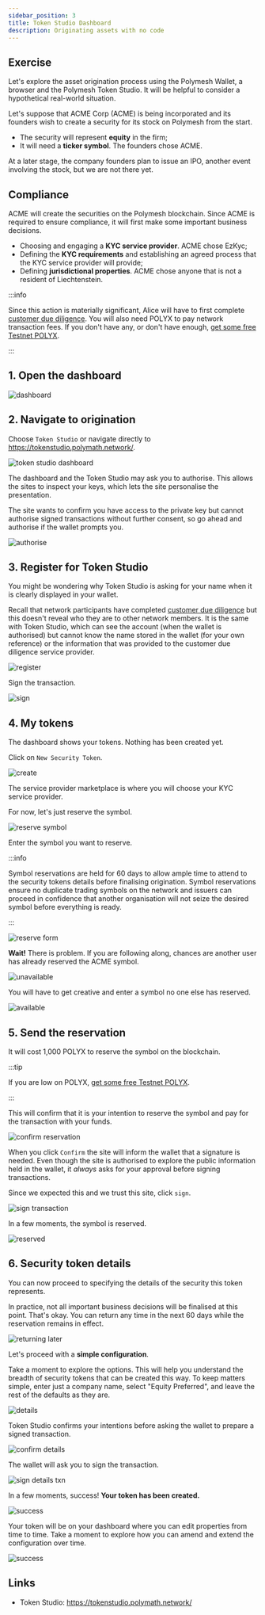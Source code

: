 ```yaml
---
sidebar_position: 3
title: Token Studio Dashboard
description: Originating assets with no code
---
```


<YoutubePlayer videoId="-dxy9XN98Vs" />

## Exercise

Let's explore the asset origination process using the Polymesh Wallet, a browser and the Polymesh Token Studio. It will be helpful to consider a hypothetical real-world situation.

Let's suppose that ACME Corp (ACME) is being incorporated and its founders wish to create a security for its stock on Polymesh from the start.

- The security will represent **equity** in the firm;
- It will need a **ticker symbol**. The founders chose ACME.

At a later stage, the company founders plan to issue an IPO, another event involving the stock, but we are not there yet.

## Compliance

ACME will create the securities on the Polymesh blockchain. Since ACME is required to ensure compliance, it will first make some important business decisions.

- Choosing and engaging a **KYC service provider**. ACME chose EzKyc;
- Defining the **KYC requirements** and establishing an agreed process that the KYC service provider will provide;
- Defining **jurisdictional properties**. ACME chose anyone that is not a resident of <span title="Elbonia doesn't appear in the list of countries">Liechtenstein</span>.

:::info

Since this action is materially significant, Alice will have to first complete [customer due diligence](/docs/quickstart/verification-with-cdd). You will also need POLYX to pay network transaction fees. If you don't have any, or don't have enough, [get some free Testnet POLYX](/docs/quickstart/quickstart-polyx).

:::

## 1. Open the dashboard

![dashboard](images/01-dashboard.png)

## 2. Navigate to origination

Choose `Token Studio` or navigate directly to https://tokenstudio.polymath.network/.

![token studio dashboard](images/02-token-studio.png)

The dashboard and the Token Studio may ask you to authorise. This allows the sites to inspect your keys, which lets the site personalise the presentation.

The site wants to confirm you have access to the private key but cannot authorise signed transactions without further consent, so go ahead and authorise if the wallet prompts you.

![authorise](images/03-token-studio-authorize.png)

## 3. Register for Token Studio

You might be wondering why Token Studio is asking for your name when it is clearly displayed in your wallet.

Recall that network participants have completed [customer due diligence](/docs/quickstart/verification-with-cdd) but this doesn't reveal who they are to other network members. It is the same with Token Studio, which can see the account (when the wallet is authorised) but cannot know the name stored in the wallet (for your own reference) or the information that was provided to the customer due diligence service provider.

![register](images/04-token-studio-register.png)

Sign the transaction.

![sign](images/05-token-studio-register-sign.png)

## 4. My tokens

The dashboard shows your tokens. Nothing has been created yet.

Click on `New Security Token`.

![create](images/06-my-tokens-dashboard.png)

The service provider marketplace is where you will choose your KYC service provider.

For now, let's just reserve the symbol.

![reserve symbol](images/07-go-to-ticker.png)

Enter the symbol you want to reserve.

:::info

Symbol reservations are held for 60 days to allow ample time to attend to the security tokens details before finalising origination. Symbol reservations ensure no duplicate trading symbols on the network and issuers can proceed in confidence that another organisation will not seize the desired symbol before everything is ready.

:::

![reserve form](images/08-reserve-ticker.png)

**Wait!** There is problem. If you are following along, chances are another user has already reserved the ACME symbol.

![unavailable](images/09-not-available.png)

You will have to get creative and enter a symbol no one else has reserved.

![available](images/10-symbol-available.png)

## 5. Send the reservation

It will cost 1,000 POLYX to reserve the symbol on the blockchain.

:::tip

If you are low on POLYX, [get some free Testnet POLYX](/docs/quickstart/quickstart-polyx).

:::

This will confirm that it is your intention to reserve the symbol and pay for the transaction with your funds.

![confirm reservation](images/12-confirm-symbol.png)

When you click `Confirm` the site will inform the wallet that a signature is needed. Even though the site is authorised to explore the public information held in the wallet, it _always_ asks for your approval before signing transactions.

Since we expected this and we trust this site, click `sign`.

![sign transaction](images/13-confirm-symbol-txn.png)

In a few moments, the symbol is reserved.

![reserved](images/14-symbol-reserved.png)

## 6. Security token details

You can now proceed to specifying the details of the security this token represents.

In practice, not all important business decisions will be finalised at this point. That's okay. You can return any time in the next 60 days while the reservation remains in effect.

![returning later](images/16-returning-later.png)

Let's proceed with a **simple configuration**.

Take a moment to explore the options. This will help you understand the breadth of security tokens that can be created this way. To keep matters simple, enter just a company name, select "Equity Preferred", and leave the rest of the defaults as they are.

![details](images/17-token-details.png)

Token Studio confirms your intentions before asking the wallet to prepare a signed transaction.

![confirm details](images/18-confirm-details.png)

The wallet will ask you to sign the transaction.

![sign details txn](images/19-sign-details-txn.png)

In a few moments, success! **Your token has been created.**

![success](images/20-success.png)

Your token will be on your dashboard where you can edit properties from time to time. Take a moment to explore how you can amend and extend the configuration over time.

![success](images/21-success-2.png)

## Links

- Token Studio: https://tokenstudio.polymath.network/

